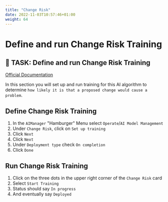 ```yaml
---
title: "Change Risk"
date: 2022-11-03T10:57:46+01:00
weight: 64
---
```


# Define and run Change Risk Training


## 🚀 TASK: Define and run Change Risk Training

[Official Documentation](https://www.ibm.com/docs/en/cloud-paks/cloud-pak-watson-aiops/3.5.0?topic=algorithms-change-risk)


In this section you will set up and run training for this AI algorithm to determine `how likely it is that a proposed change would cause a problem`.



<Accordion>
<AccordionItem title="Need Help?">




## Define Change Risk Training


1. In the `AIManager` "Hamburger" Menu select `Operate`/`AI Model Management`
1. Under `Change Risk`, click on `Set up training`
1. Click `Next`
1. Click `Next`
1. Under `Deployment type` check `On completion`
1. Click `Done`



## Run Change Risk Training
1. Click on the three dots in the upper right corner of the `Change Risk` card
1. Select `Start Training`
1. Status should say `In progress`
1. And eventually say `Deployed`


</AccordionItem>
</Accordion>
